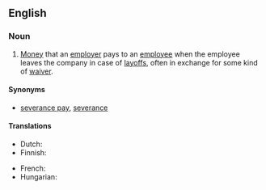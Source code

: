 ==English==
{{wikipedia|Severance package}}

===Noun===
{{en-noun|head=[[severance]] [[payment]]}}

# [[money|Money]] that an [[employer]] pays to an [[employee]] when the employee leaves the company in case of [[layoff]]s, often in exchange for some kind of [[waiver]].

====Synonyms====
* [[severance pay]], [[severance]]

====Translations====
{{trans-top|money paid to employee in case of layoff}}
* Dutch: {{t+|nl|ontslagvergoeding|f}}
* Finnish: {{t|fi|irtisanomisraha}}
{{trans-mid}}
* French: {{t+|fr|indemnité de licenciement|f}}
* Hungarian: {{t|hu|végkielégítés}}
{{trans-bottom}}